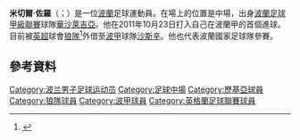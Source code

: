 {{noteTA
|G1=Football
|G2=uefa
|G3=FAcup
}}
{{Infobox football biography
| name                 = 米切爾·佐羅<br>''Michał Żyro''
| image                = Michal Zyro.jpg
| image_size           = 200
| fullname             = Michał Żyro
| height               = {{height|m=1.89}}
| birth_date           = {{birth date and age|1992|09|20|df=y}}
| birth_place          = 波蘭[[華沙|華沙]]
| currentclub          = [[什切青波貢足球俱樂部|沙斯辛]]<br />(on loan from [[伍尔弗汉普顿流浪足球俱乐部|伍尔弗汉普顿流浪]])
| clubnumber           = 19
| position             = [[中場|中場]]
| youthyears1          = 1999–2004
| youthyears2          = 2005–2009
| youthclubs1          = KS Piaseczno
| youthclubs2          = [[華沙萊吉亞足球俱樂部|華沙萊吉亞]] 
| years1               = 2009–2016
| clubs1               = [[華沙萊吉亞足球俱樂部|華沙萊吉亞]]
| caps1                = 94
| goals1               = 13
| years2               = 2016–
| clubs2               = [[伍尔弗汉普顿流浪足球俱乐部|伍尔弗汉普顿流浪]]
| caps2                = 7
| goals2               = 3
| years3               = 2018  
| clubs3               = → [[查尔顿竞技足球俱乐部|查尔顿]]
| caps3                = 13 
| goals3               = 3
| years4               = 2018–  
| clubs4               = → [[什切青波貢足球俱樂部|沙斯辛]]
| caps4                = 2 
| goals4               = 0
| nationalyears1 = 2014–    
|nationalteam1  = [[波蘭國家足球隊|波蘭]] 
|nationalcaps1  = 4 
|nationalgoals1  = 0 
| pcupdate             = 2 November 2018
| ntupdate             = 19 January 2015
}}
'''米切爾·佐羅'''（{{lang-pl|'''Michał Żyro'''}}；{{bd|1992年|9月20日}}）是一位[[波蘭|波蘭]]足球運動員。在場上的位置是中場，出身[[波蘭足球甲級聯賽|波蘭足球甲級聯賽]]球隊[[華沙萊吉亞足球俱樂部|華沙萊吉亞]]。他在2011年10月23日打入自己在波蘭甲的首個進球。目前被[[英超|英超]]球會[[伍尔弗汉普顿流浪足球俱乐部|狼隊]]<ref >{{citenews |language = en |url = http://www.bbc.com/sport/0/football/35159599 |title =Michal Zyro: Wolves agree deal for Poland international winger |work = ''[[BBC_Sport|BBC Sport]]'' |date = 2015-12-23 |accessdate = 2015-12-24}}</ref >外借至[[波甲|波甲]]球隊[[什切青波貢足球俱樂部|沙斯辛]]。他也代表波蘭國家足球隊參賽。

==參考資料==
{{Reflist}}

<!--{{狼隊球員名單}}-->
{{DEFAULTSORT:Zyro, Michal}}
[[Category:波兰男子足球运动员|Category:波兰男子足球运动员]]
[[Category:足球中場|Category:足球中場]]
[[Category:歷基亞球員|Category:歷基亞球員]]
[[Category:狼隊球員|Category:狼隊球員]]
[[Category:波甲球員|Category:波甲球員]]
[[Category:英格蘭足球聯賽球員|Category:英格蘭足球聯賽球員]]